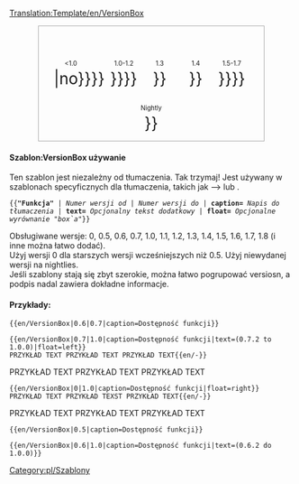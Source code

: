 [[Translation:Template/en/VersionBox]]
<noinclude></noinclude>
<includeonly>
<div style="width: 400px; border: 1px solid darkgray; cellpadding: 0px; text-align: center; margin-right:auto; margin-left:auto; float: {{{float}}};">
<span style="font-size:80%; line-height: 0.8;">'''{{{caption}}}''' <span style="color:green">{{{text|}}}</span></span><br/>
<div style="display:inline-block;">
<span style="float: left; font-size:80%; width:60px; text-align: center">&lt;1.0</span><br/>
<span style="font-size:200%;"> {{en/Checkbox|{{#ifexpr:{{{1}}} < 1.0|{{#ifexpr:0.7 <= {{{2|99}}}|yes|partial}}|no}}}} </span></div>
<div style="display:inline-block;">
<span style="float: left; font-size:80%; width:60px; text-align: center">1.0-1.2</span><br/>
<span style="font-size:200%;"> {{en/Checkbox|{{#ifexpr:({{{1}}} <= 1.0) and (1.2 <= {{{2|99}}})|yes|{{#ifexpr:({{{1}}} <= 1.2) and (1.0 <= {{{2|99}}})|partial|no}}}}}} </span></div>
<div style="display:inline-block;">
<span style="float: left; font-size:80%; width:60px; text-align: center">1.3</span><br/>
<span style="font-size:200%;"> {{en/Checkbox|{{#ifexpr:({{{1}}} <= 1.3) and (1.3 <= {{{2|99}}})|yes|no}}}} </span></div>
<div style="display:inline-block;">
<span style="float: left; font-size:80%; width:60px; text-align: center">1.4</span><br/>
<span style="font-size:200%;"> {{en/Checkbox|{{#ifexpr:({{{1}}} <= 1.4) and (1.4 <= {{{2|99}}})|yes|no}}}} </span></div>
<div style="display:inline-block;">
<span style="float: left; font-size:80%; width:60px; text-align: center">1.5-1.7</span><br/>
<span style="font-size:200%;"> {{en/Checkbox|{{#ifexpr:({{{1}}} <= 1.5) and (1.7 <= {{{2|99}}})|yes|{{#ifexpr:({{{1}}} <= 1.7) and (1.5 <= {{{2|99}}})|partial|no}}}}}} </span></div>
<div style="display:inline-block;">
<span style="float: left; font-size:80%; width:60px; text-align: center">Nightly</span><br/>
<span style="font-size:200%;"> {{en/Checkbox|{{#ifexpr:({{{1}}} <= 1.8) and (1.8 <= {{{2|99}}})|yes|no}}}} </span></div>
</div></includeonly><noinclude>

====Szablon:VersionBox używanie====
Ten szablon jest niezależny od tłumaczenia. Tak trzymaj! Jest używany w szablonach specyficznych dla tłumaczenia, takich jak <!--{{S|Feature}}-->{{en/S|zgodne Wersje/Pl}}--> lub <!--{{S|Feature period}}-->{{en/S|zgodne zakresy/Pl}} .

<!--
<tt>
<nowiki>{{</nowiki>'''Feature''' | ''Version number from'' | ''Version number to'' | '''caption=''' ''Translation-specific caption'' | '''text=''' ''Optional additional text'' | '''float=''' ''Optional box alignment''<nowiki>}}</nowiki>
</tt>
-->
<tt>
<nowiki>{{</nowiki>'''"Funkcja"''' | ''Numer wersji od'' | ''Numer wersji do'' | '''caption=''' ''Napis do tłumaczenia'' | '''text=''' ''Opcjonalny tekst dodatkowy'' | '''float=''' ''Opcjonalne wyrównanie "box`a"''<nowiki>}}</nowiki>
</tt>

Obsługiwane wersje: 0, 0.5, 0.6, 0.7, 1.0, 1.1, 1.2, 1.3, 1.4, 1.5, 1.6, 1.7, 1.8 (i inne można łatwo dodać).<br/>
Użyj wersji 0 dla starszych wersji wcześniejszych niż 0.5. Użyj niewydanej wersji na nightlies.<br/>
Jeśli szablony stają się zbyt szerokie, można łatwo pogrupować versiosn, a podpis nadal zawiera dokładne informacje.

====Przykłady:====
<pre>{{en/VersionBox|0.6|0.7|caption=Dostępność funkcji}}</pre>
{{en/VersionBox|0.6|0.7|caption=<!--Feature availability-->Dostępność funkcji}}

<pre>{{en/VersionBox|0.7|1.0|caption=Dostępność funkcji|text=(0.7.2 to 1.0.0)|float=left}}
PRZYKŁAD TEXT PRZYKŁAD TEXT PRZYKŁAD TEXT{{en/-}}</pre>
{{en/VersionBox|0.7|1.0|caption=Dostępność funkcji|text=(0.7.2 to 1.0.0)|float=left}}
<!--EXAMPLE TEXT EXAMPLE TEXT EXAMPLE TEXT-->PRZYKŁAD TEXT PRZYKŁAD TEXT PRZYKŁAD TEXT{{en/-}}

<pre>{{en/VersionBox|0|1.0|caption=Dostępność funkcji|float=right}}
PRZYKŁAD TEXT PRZYKŁAD TEXST PRZYKŁAD TEXT{{en/-}}</pre>
{{en/VersionBox|0|1.0|caption=Dostępność funkcji|float=right}}
PRZYKŁAD TEXT PRZYKŁAD TEXT PRZYKŁAD TEXT{{en/-}}

<pre>{{en/VersionBox|0.5|caption=Dostępność funkcji}}</pre>
{{en/VersionBox|0.5|caption=Dostępność funkcji}}

<pre>{{en/VersionBox|0.6|1.0|caption=Dostępność funkcji|text=(0.6.2 do 1.0.0)}}</pre>
{{en/VersionBox|0.6|1.0|caption=Dostępność funkcji|text=(0.6.2 <!--to-->do 1.0.0)}}


<!--[[Category:Templates]]-->[[Category:pl/Szablony]]
</noinclude>